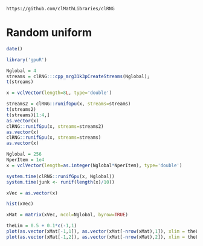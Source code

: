 <!--
%\VignetteEngine{knitr::knitr}
%\VignetteIndexEntry{Random uniform}
-->


`https://github.com/clMathLibraries/clRNG`

# Random uniform

```r
date()
```


```r
library('gpuR')
```

```r
Nglobal = 4
streams = clRNG:::cpp_mrg31k3pCreateStreams(Nglobal);
t(streams)
```

```r
x = vclVector(length=8L, type='double')

streams2 = clRNG::runifGpu(x, streams=streams)
t(streams2)
t(streams)[1:4,]
as.vector(x)
clRNG::runifGpu(x, streams=streams2)
as.vector(x)
clRNG::runifGpu(x, streams=streams)
as.vector(x)
```

```r

Nglobal = 256
NperItem = 1e4
x = vclVector(length=as.integer(Nglobal*NperItem), type='double')

system.time(clRNG::runifGpu(x, Nglobal))
system.time(junk <- runif(length(x)/10))

xVec = as.vector(x)

hist(xVec)

xMat = matrix(xVec, ncol=Nglobal, byrow=TRUE)

theLim = 0.5 + 0.1*c(-1,1)
plot(as.vector(xMat[-1,1]), as.vector(xMat[-nrow(xMat),1]), xlim = theLim, ylim=theLim, pch='.')
plot(as.vector(xMat[-1,2]), as.vector(xMat[-nrow(xMat),2]), xlim = theLim, ylim=theLim, pch='.')

```

